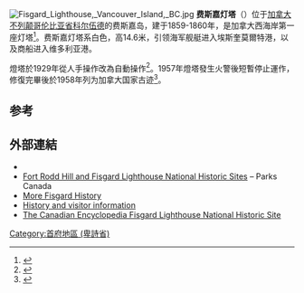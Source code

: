 {{noteTA
|G1=地名
|1=zh-hans:科尔伍德;zh-hk:高活;zh-mo:高活;zh-tw:科爾伍德;
}}
[[File:Fisgard_Lighthouse,_Vancouver_Island,_BC.jpg|thumb]]
'''费斯嘉灯塔'''（{{lang-en|Fisgard Lighthouse}}）位于[[加拿大|加拿大]][[不列颠哥伦比亚省|不列颠哥伦比亚省]][[科尔伍德|科尔伍德]]的费斯嘉岛，建于1859-1860年，是加拿大西海岸第一座灯塔<ref>{{cite web
|url=http://members.shaw.ca/rkcampbell//fisgard/noticetomariners.jpg
|title=Notice to Mariners
|last=Young
|first=William A.
|date=1 December 1860
|publisher=Colonial Secretary's Office
|accessdate=2008-06-16
|archiveurl=https://web.archive.org/web/20120324084029/http://members.shaw.ca/rkcampbell//fisgard/noticetomariners.jpg
|archivedate=2012-03-24
|deadurl=yes
}}</ref>。费斯嘉灯塔系白色，高14.6米，引领海军舰艇进入埃斯奎莫爾特港，以及商船进入维多利亚港。 

燈塔於1929年從人手操作改為自動操作<ref>{{cite web
|url=http://www.colwood.ca/discover-colwood/points-of-interest/fisgard-lighthouse
|title=Fisgard Lighthouse
|publisher=高活市政府
|accessdate=2014-02-19
|archive-date=2021-01-18
|archive-url=https://web.archive.org/web/20210118034957/https://www.colwood.ca/discover-colwood/points-of-interest/fisgard-lighthouse
|dead-url=no
}}</ref>。1957年燈塔發生火警後短暫停止運作，修復完畢後於1958年列为加拿大国家古迹<ref>{{CRHP|1253|Fisgard Lighthouse National Historic Site of Canada|25 November 2011}}</ref>。

== 参考 ==
{{reflist}}

== 外部連結 ==
* {{Commons category-inline|Fisgard Lighthouse|費斯嘉燈塔}}
* [https://web.archive.org/web/20120206131546/http://www.pc.gc.ca/voyage-travel/pv-vp/itm12-/page3_e.asp Fort Rodd Hill and Fisgard Lighthouse National Historic Sites] – Parks Canada
* [http://members.shaw.ca/rkcampbell//fisgard/fisgard.htm More Fisgard History] {{Wayback|url=http://members.shaw.ca/rkcampbell//fisgard/fisgard.htm |date=20160303185112 }}
* [http://www.fisgardlighthouse.com/ History and visitor information] {{Wayback|url=http://www.fisgardlighthouse.com/ |date=20201019203032 }}
* [https://web.archive.org/web/20120822133228/http://www.thecanadianencyclopedia.com/index.cfm?PgNm=TCESearch&Params=A1 The Canadian Encyclopedia Fisgard Lighthouse National Historic Site]

[[Category:首府地區_(卑詩省)|Category:首府地區 (卑詩省)]]